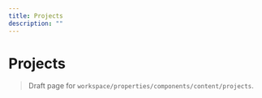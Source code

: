 ```yaml
---
title: Projects
description: ""
---
```


# Projects

> Draft page for `workspace/properties/components/content/projects`.

<!-- Add content here -->
